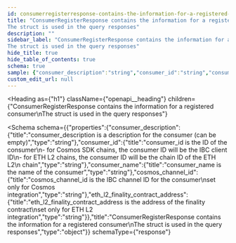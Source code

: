 ```yaml
---
id: consumerregisterresponse-contains-the-information-for-a-registered-consumer-the-struct-is-used-in-the-query-responses
title: "ConsumerRegisterResponse contains the information for a registered consumer
The struct is used in the query responses"
description: ""
sidebar_label: "ConsumerRegisterResponse contains the information for a registered consumer
The struct is used in the query responses"
hide_title: true
hide_table_of_contents: true
schema: true
sample: {"consumer_description":"string","consumer_id":"string","consumer_name":"string","cosmos_channel_id":"string","eth_l2_finality_contract_address":"string"}
custom_edit_url: null
---
```



<Heading
  as={"h1"}
  className={"openapi__heading"}
  children={"ConsumerRegisterResponse contains the information for a registered consumer\nThe struct is used in the query responses"}
>
</Heading>





<Schema
  schema={{"properties":{"consumer_description":{"title":"consumer_description is a description for the consumer (can be empty)","type":"string"},"consumer_id":{"title":"consumer_id is the ID of the consumer\n- for Cosmos SDK chains, the consumer ID will be the IBC client ID\n- for ETH L2 chains, the consumer ID will be the chain ID of the ETH L2\n  chain","type":"string"},"consumer_name":{"title":"consumer_name is the name of the consumer","type":"string"},"cosmos_channel_id":{"title":"cosmos_channel_id is the IBC channel ID for the consumer\nset only for Cosmos integration","type":"string"},"eth_l2_finality_contract_address":{"title":"eth_l2_finality_contract_address is the address of the finality contract\nset only for ETH L2 integration","type":"string"}},"title":"ConsumerRegisterResponse contains the information for a registered consumer\nThe struct is used in the query responses","type":"object"}}
  schemaType={"response"}
>
  
</Schema>
            